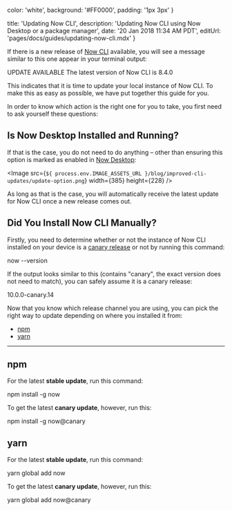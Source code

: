 

  color: 'white',
  background: '#FF0000',
  padding: '1px 3px'
}

  title: 'Updating Now CLI',
  description: 'Updating Now CLI using Now Desktop or a package manager',
  date: '20 Jan 2018 11:34 AM PDT',
  editUrl: 'pages/docs/guides/updating-now-cli.mdx'
}

If there is a new release
of [Now CLI](https://zeit.co/download#now-cli) available, you will
see a message similar to this one appear in your terminal output:

<TerminalOutput>
  <span style={updateMessage}>UPDATE AVAILABLE</span> The latest version of Now
  CLI is 8.4.0
</TerminalOutput>

This indicates that it is time to update your local instance of
Now CLI. To make this as easy as possible, we have put together this
guide for you.

In order to know which action is the right one for you to take, you
first need to ask yourself these questions:

## Is Now Desktop Installed and Running?

If that is the case, you do not need to do anything – other than
ensuring this option is marked as enabled in [Now Desktop](/download):

<Image
  src={`${
    process.env.IMAGE_ASSETS_URL
  }/blog/improved-cli-updates/update-option.png`}
  width={385}
  height={228}
/>

As long as that is the case, you will automatically receive
the latest update for Now CLI once a new release comes out.

## Did You Install Now CLI Manually?

Firstly, you need to determine whether or not the instance
of Now CLI installed on your device is a [canary release](/blog/canary) or
not by running this command:

<TerminalInput>now --version</TerminalInput>

If the output looks similar to this (contains "canary", the exact version
does not need to match), you can safely
assume it is a canary release:

<TerminalOutput>10.0.0-canary.14</TerminalOutput>

Now that you know which release channel you are
using, you can pick the right way to update depending
on where you installed it from:

- [npm](#npm)
- [yarn](#yarn)

---

## npm

For the latest **stable update**, run this command:

<TerminalInput>npm install -g now</TerminalInput>

To get the latest **canary update**, however, run this:

<TerminalInput>npm install -g now@canary</TerminalInput>

## yarn

For the latest **stable update**, run this command:

<TerminalInput>yarn global add now</TerminalInput>

To get the latest **canary update**, however, run this:

<TerminalInput>yarn global add now@canary</TerminalInput>

